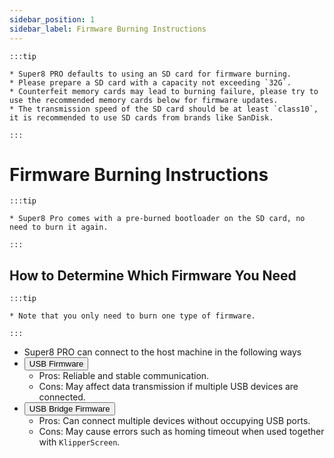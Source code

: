 ```yaml
---
sidebar_position: 1
sidebar_label: Firmware Burning Instructions
---
```



    :::tip

    * Super8 PRO defaults to using an SD card for firmware burning.
    * Please prepare a SD card with a capacity not exceeding `32G`.
    * Counterfeit memory cards may lead to burning failure, please try to use the recommended memory cards below for firmware updates.
    * The transmission speed of the SD card should be at least `class10`, it is recommended to use SD cards from brands like SanDisk.

    :::

# Firmware Burning Instructions

    :::tip

    * Super8 Pro comes with a pre-burned bootloader on the SD card, no need to burn it again.

    :::

## How to Determine Which Firmware You Need

    :::tip

    * Note that you only need to burn one type of firmware.

    :::
    
* Super8 PRO can connect to the host machine in the following ways
* <Button variant="contained" disableElevation href="./usb">USB Firmware</Button>
    * Pros: Reliable and stable communication.
    * Cons: May affect data transmission if multiple USB devices are connected.
* <Button variant="contained" disableElevation href="./can">USB Bridge Firmware</Button>
    * Pros: Can connect multiple devices without occupying USB ports.
    * Cons: May cause errors such as homing timeout when used together with `KlipperScreen`.